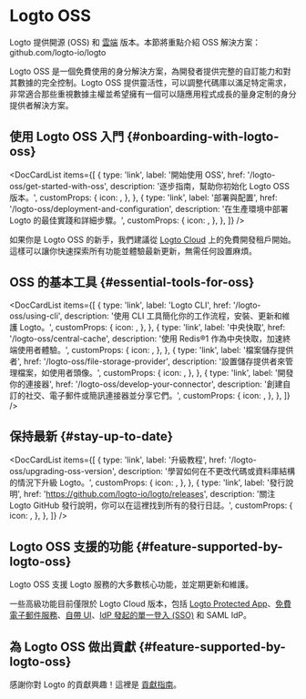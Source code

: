 
# Logto OSS

Logto 提供開源 (OSS) 和 [雲端](/logto-cloud) 版本。本節將重點介紹 OSS 解決方案：<Url type="inline" href="https://github.com/logto-io/logto">github.com/logto-io/logto</Url>

Logto OSS 是一個免費使用的身分解決方案，為開發者提供完整的自訂能力和對其數據的完全控制。Logto OSS 提供靈活性，可以調整代碼庫以滿足特定需求，非常適合那些重視數據主權並希望擁有一個可以隨應用程式成長的量身定制的身分提供者解決方案。

## 使用 Logto OSS 入門 \{#onboarding-with-logto-oss}

<DocCardList
  items={[
    {
      type: 'link',
      label: '開始使用 OSS',
      href: '/logto-oss/get-started-with-oss',
      description: '逐步指南，幫助你初始化 Logto OSS 版本。',
      customProps: {
        icon: <RocketIcon />,
      },
    },
    {
      type: 'link',
      label: '部署與配置',
      href: '/logto-oss/deployment-and-configuration',
      description: '在生產環境中部署 Logto 的最佳實踐和詳細步驟。',
      customProps: {
        icon: <GearIcon />,
      },
    },
  ]}
/>

<Admonition type="tip" title="需要快速入門？">

如果你是 Logto OSS 的新手，我們建議從 [Logto Cloud](https://cloud.logto.io) 上的免費開發租戶開始。這樣可以讓你快速探索所有功能並體驗最新更新，無需任何設置麻煩。

</Admonition>

## OSS 的基本工具 \{#essential-tools-for-oss}

<DocCardList
  items={[
    {
      type: 'link',
      label: 'Logto CLI',
      href: '/logto-oss/using-cli',
      description: '使用 CLI 工具簡化你的工作流程，安裝、更新和維護 Logto。',
      customProps: {
        icon: <CliIcon />,
      },
    },
    {
      type: 'link',
      label: '中央快取',
      href: '/logto-oss/central-cache',
      description: '使用 Redis®1 作為中央快取，加速終端使用者體驗。',
      customProps: {
        icon: <CentralCacheIcon />,
      },
    },
    {
      type: 'link',
      label: '檔案儲存提供者',
      href: '/logto-oss/file-storage-provider',
      description: '設置儲存提供者來管理檔案，如使用者頭像。',
      customProps: {
        icon: <FileStorageIcon />,
      },
    },
    {
      type: 'link',
      label: '開發你的連接器',
      href: '/logto-oss/develop-your-connector',
      description: '創建自訂的社交、電子郵件或簡訊連接器並分享它們。',
      customProps: {
        icon: <ConnectorsIcon />,
      },
    },
  ]}
/>
## 保持最新 \{#stay-up-to-date}

<DocCardList
  items={[
    {
      type: 'link',
      label: '升級教程',
      href: '/logto-oss/upgrading-oss-version',
      description: '學習如何在不更改代碼或資料庫結構的情況下升級 Logto。',
      customProps: {
        icon: <UpdateIcon />,
      },
    },
    {
      type: 'link',
      label: '發行說明',
      href: 'https://github.com/logto-io/logto/releases',
      description: '關注 Logto GitHub 發行說明，你可以在這裡找到所有的發行日誌。',
      customProps: {
        icon: <DocumentIcon />,
      },
    },
  ]}
/>

## Logto OSS 支援的功能 \{#feature-supported-by-logto-oss}

Logto OSS 支援 Logto 服務的大多數核心功能，並定期更新和維護。

一些高級功能目前僅限於 Logto Cloud 版本，包括 [Logto Protected App](/integrate-logto/protected-app/)、[免費電子郵件服務](/connectors/email-connectors/built-in-email-service)、[自帶 UI](/customization/bring-your-ui)、[IdP 發起的單一登入 (SSO)](/end-user-flows/enterprise-sso/idp-initiated-sso) 和 SAML IdP。

## 為 Logto OSS 做出貢獻 \{#feature-supported-by-logto-oss}

感謝你對 Logto 的貢獻興趣！這裡是 [貢獻指南](/logto-oss/contribution)。

